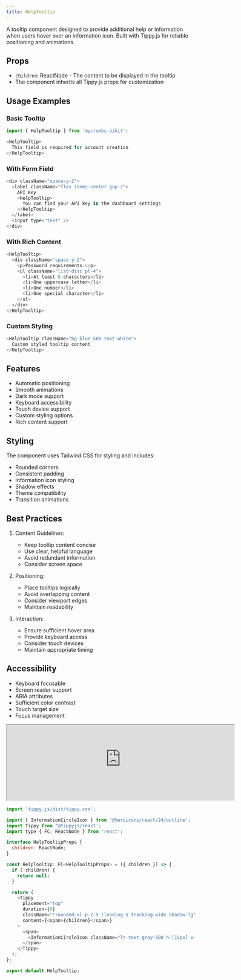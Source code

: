 ```yaml
---
title: HelpTooltip 
---
```


A tooltip component designed to provide additional help or information when users hover over an information icon. Built with Tippy.js for reliable positioning and animations.

## Props

- `children`: ReactNode - The content to be displayed in the tooltip
- The component inherits all Tippy.js props for customization

## Usage Examples

### Basic Tooltip
```javascript
import { HelpTooltip } from 'mycrumbs-uikit';

<HelpTooltip>
  This field is required for account creation
</HelpTooltip>
```

### With Form Field
```javascript
<div className="space-y-2">
  <label className="flex items-center gap-2">
    API Key
    <HelpTooltip>
      You can find your API key in the dashboard settings
    </HelpTooltip>
  </label>
  <input type="text" />
</div>
```

### With Rich Content
```javascript
<HelpTooltip>
  <div className="space-y-2">
    <p>Password requirements:</p>
    <ul className="list-disc pl-4">
      <li>At least 8 characters</li>
      <li>One uppercase letter</li>
      <li>One number</li>
      <li>One special character</li>
    </ul>
  </div>
</HelpTooltip>
```

### Custom Styling
```javascript
<HelpTooltip className="bg-blue-500 text-white">
  Custom styled tooltip content
</HelpTooltip>
```

## Features

- Automatic positioning
- Smooth animations
- Dark mode support
- Keyboard accessibility
- Touch device support
- Custom styling options
- Rich content support

## Styling

The component uses Tailwind CSS for styling and includes:
- Rounded corners
- Consistent padding
- Information icon styling
- Shadow effects
- Theme compatibility
- Transition animations

## Best Practices

1. Content Guidelines:
   - Keep tooltip content concise
   - Use clear, helpful language
   - Avoid redundant information
   - Consider screen space

2. Positioning:
   - Place tooltips logically
   - Avoid overlapping content
   - Consider viewport edges
   - Maintain readability

3. Interaction:
   - Ensure sufficient hover area
   - Provide keyboard access
   - Consider touch devices
   - Maintain appropriate timing

## Accessibility

- Keyboard focusable
- Screen reader support
- ARIA attributes
- Sufficient color contrast
- Touch target size
- Focus management

<iframe 
  src="https://663a6564311e0ec20c42bab9-xlpxfwvbkd.chromatic.com/iframe.html?args=&id=components-help-tooltip--default" 
  referrerPolicy="strict-origin-when-cross-origin"
  width="600" 
  height="200"
  script-src= "unsafe-eval"
  className="flex rounded-xl"

></iframe>

```javascript
import 'tippy.js/dist/tippy.css';

import { InformationCircleIcon } from '@heroicons/react/24/outline';
import Tippy from '@tippyjs/react';
import type { FC, ReactNode } from 'react';

interface HelpTooltipProps {
  children: ReactNode;
}

const HelpTooltip: FC<HelpTooltipProps> = ({ children }) => {
  if (!children) {
    return null;
  }

  return (
    <Tippy
      placement="top"
      duration={0}
      className="!rounded-xl p-2.5 !leading-5 tracking-wide shadow-lg"
      content={<span>{children}</span>}
    >
      <span>
        <InformationCircleIcon className="lt-text-gray-500 h-[15px] w-[15px]" />
      </span>
    </Tippy>
  );
};

export default HelpTooltip;

```